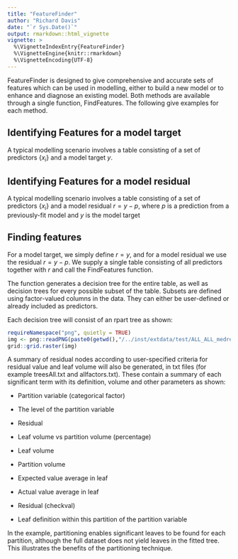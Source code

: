 ---
title: "FeatureFinder"
author: "Richard Davis"
date: "`r Sys.Date()`"
output: rmarkdown::html_vignette
vignette: >
  %\VignetteIndexEntry{FeatureFinder}
  %\VignetteEngine{knitr::rmarkdown}
  %\VignetteEncoding{UTF-8}
---

FeatureFinder is designed to give comprehensive and accurate sets of features which can be used in modelling, either to build a new model or to enhance and diagnose an existing model. Both methods are available through a single function, FindFeatures. The following give examples for each method.

## Identifying Features for a model target

A typical modelling scenario involves a table consisting of a set of predictors $\{x_i\}$ and a model target $y$.

## Identifying Features for a model residual

A typical modelling scenario involves a table consisting of a set of predictors $\{x_i\}$ and a model residual $r = y - p$, where $p$ is a prediction from a previously-fit model and $y$ is the model target

## Finding features 

For a model target, we simply define $r=y$, and for a model residual we use the residual $r = y - p$. We supply a single table consisting of all predictors together with $r$ and call the FindFeatures function.

The function generates a decision tree for the entire table, as well as decision trees for every possible subset of the table. Subsets are defined using factor-valued columns in the data. They can either be user-defined or already included as predictors.

Each decision tree will consist of an rpart tree as shown:

```{r, fig.show='hold', fig.width=7, fig.height=7 }
requireNamespace("png", quietly = TRUE)
img <- png::readPNG(paste0(getwd(),"/../inst/extdata/test/ALL_ALL_medres2.png"))
grid::grid.raster(img)
```

A summary of residual nodes according to user-specified criteria for residual value and leaf volume will also be generated, in txt files (for example treesAll.txt and allfactors\treesSMIfactor.txt). These contain a summary of each significant term with its definition, volume and other parameters as shown:

* Partition variable (categorical factor)

* The level of the partition variable

* Residual 

* Leaf volume vs partition volume (percentage)

* Leaf volume

* Partition volume

* Expected value average in leaf

* Actual value average in leaf

* Residual (checkval)

* Leaf definition within this partition of the partition variable

In the example, partitioning enables significant leaves to be found for each partition, although the full dataset does not yield leaves in the fitted tree. This illustrates the benefits of the partitioning technique.

